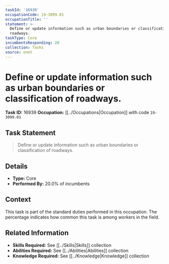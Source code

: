 ```yaml
---
taskId: '16939'
occupationCode: 19-3099.01
occupationTitle: ''
statement: >-
  Define or update information such as urban boundaries or classification of
  roadways.
taskType: Core
incumbentsResponding: 20
collection: Tasks
source: onet
---
```

# Define or update information such as urban boundaries or classification of roadways.

**Task ID:** 16939
**Occupation:** [[../Occupations|Occupation]] with code `19-3099.01`

## Task Statement

> Define or update information such as urban boundaries or classification of roadways.

## Details

- **Type:** Core
- **Performed By:** 20.0% of incumbents

## Context

This task is part of the standard duties performed in this occupation. The percentage indicates how common this task is among workers in the field.

## Related Information

- **Skills Required:** See [[../Skills|Skills]] collection
- **Abilities Required:** See [[../Abilities|Abilities]] collection
- **Knowledge Required:** See [[../Knowledge|Knowledge]] collection

